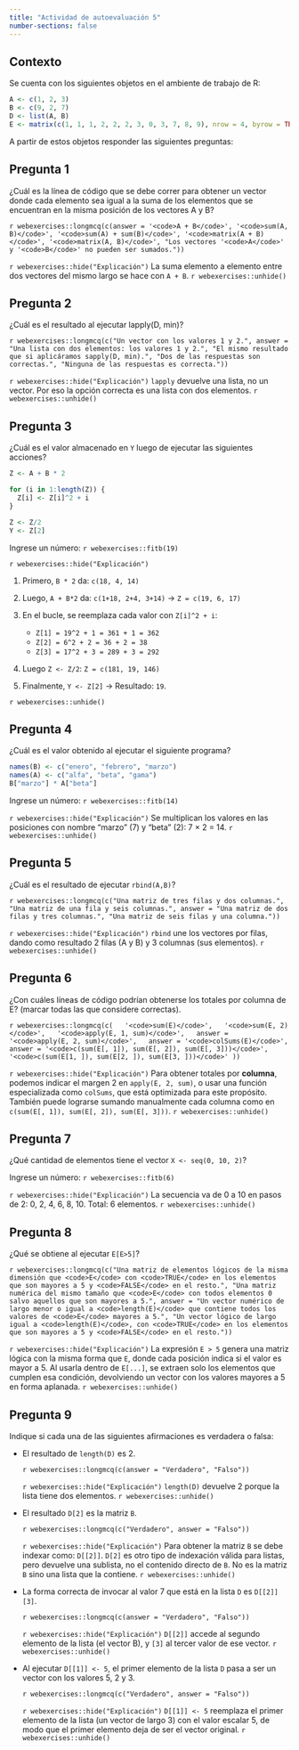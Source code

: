 ```yaml
---
title: "Actividad de autoevaluación 5"
number-sections: false
---
```


```{=latex}
\thispagestyle{primerapagina}
```

## Contexto

Se cuenta con los siguientes objetos en el ambiente de trabajo de R:

```r
A <- c(1, 2, 3)
B <- c(9, 2, 7)
D <- list(A, B)
E <- matrix(c(1, 1, 1, 2, 2, 2, 3, 0, 3, 7, 8, 9), nrow = 4, byrow = TRUE)
```

A partir de estos objetos responder las siguientes preguntas:

## Pregunta 1

¿Cuál es la línea de código que se debe correr para obtener un vector donde cada elemento sea igual a la suma de los elementos que se encuentran en la misma posición de los vectores A y B?

`r webexercises::longmcq(c(answer = '<code>A + B</code>', '<code>sum(A, B)</code>', '<code>sum(A) + sum(B)</code>', '<code>matrix(A + B)</code>', '<code>matrix(A, B)</code>', "Los vectores '<code>A</code>' y '<code>B</code>' no pueden ser sumados."))`

`r webexercises::hide("Explicación")`
La suma elemento a elemento entre dos vectores del mismo largo se hace con `A + B`.
`r webexercises::unhide()`

## Pregunta 2

¿Cuál es el resultado al ejecutar lapply(D, min)?

`r webexercises::longmcq(c("Un vector con los valores 1 y 2.", answer = "Una lista con dos elementos: los valores 1 y 2.", "El mismo resultado que si aplicáramos sapply(D, min).", "Dos de las respuestas son correctas.", "Ninguna de las respuestas es correcta."))`

`r webexercises::hide("Explicación")`
`lapply` devuelve una lista, no un vector. Por eso la opción correcta es una lista con dos elementos.
`r webexercises::unhide()`

## Pregunta 3

¿Cuál es el valor almacenado en `Y` luego de ejecutar las siguientes acciones? 

```r
Z <- A + B * 2

for (i in 1:length(Z)) {
  Z[i] <- Z[i]^2 + i
}

Z <- Z/2
Y <- Z[2]
```

Ingrese un número: `r webexercises::fitb(19)`

`r webexercises::hide("Explicación")`

1. Primero, `B * 2` da: `c(18, 4, 14)`

2. Luego, `A + B*2` da: `c(1+18, 2+4, 3+14)` → `Z = c(19, 6, 17)`

3. En el bucle, se reemplaza cada valor con `Z[i]^2 + i`:

   - `Z[1] = 19^2 + 1 = 361 + 1 = 362`
   - `Z[2] = 6^2 + 2 = 36 + 2 = 38`
   - `Z[3] = 17^2 + 3 = 289 + 3 = 292`
   
4. Luego `Z <- Z/2`: `Z = c(181, 19, 146)`

5. Finalmente, `Y <- Z[2]` → Resultado: `19`.

`r webexercises::unhide()`

## Pregunta 4

¿Cuál es el valor obtenido al ejecutar el siguiente programa?

```r
names(B) <- c("enero", "febrero", "marzo")
names(A) <- c("alfa", "beta", "gama")
B["marzo"] * A["beta"]
```

Ingrese un número: `r webexercises::fitb(14)`

`r webexercises::hide("Explicación")`
Se multiplican los valores en las posiciones con nombre "marzo" (7) y "beta" (2): 7 × 2 = 14.
`r webexercises::unhide()`

## Pregunta 5

¿Cuál es el resultado de ejecutar `rbind(A,B)`?

`r webexercises::longmcq(c("Una matriz de tres filas y dos columnas.", "Una matriz de una fila y seis columnas.", answer = "Una matriz de dos filas y tres columnas.", "Una matriz de seis filas y una columna."))`

`r webexercises::hide("Explicación")`
`rbind` une los vectores por filas, dando como resultado 2 filas (A y B) y 3 columnas (sus elementos).
`r webexercises::unhide()`

## Pregunta 6

¿Con cuáles líneas de código podrían obtenerse los totales por columna de E? (marcar todas las que considere correctas).

`r webexercises::longmcq(c(
  '<code>sum(E)</code>',
  '<code>sum(E, 2)</code>',
  '<code>apply(E, 1, sum)</code>',
  answer = '<code>apply(E, 2, sum)</code>',
  answer = '<code>colSums(E)</code>',
  answer = '<code>c(sum(E[, 1]), sum(E[, 2]), sum(E[, 3]))</code>',
  '<code>c(sum(E[1, ]), sum(E[2, ]), sum(E[3, ]))</code>'
))`

`r webexercises::hide("Explicación")`
Para obtener totales por **columna**, podemos indicar el margen 2 en `apply(E, 2, sum)`, o usar una función especializada como `colSums`, que está optimizada para este propósito. También puede lograrse sumando manualmente cada columna como en `c(sum(E[, 1]), sum(E[, 2]), sum(E[, 3]))`.
`r webexercises::unhide()`

## Pregunta 7

¿Qué cantidad de elementos tiene el vector `X <- seq(0, 10, 2)`?

Ingrese un número: `r webexercises::fitb(6)`

`r webexercises::hide("Explicación")`
La secuencia va de 0 a 10 en pasos de 2: 0, 2, 4, 6, 8, 10. Total: 6 elementos.
`r webexercises::unhide()`


## Pregunta 8

¿Qué se obtiene al ejecutar `E[E>5]`?

`r webexercises::longmcq(c("Una matriz de elementos lógicos de la misma dimensión que <code>E</code> con <code>TRUE</code> en los elementos que son mayores a 5 y <code>FALSE</code> en el resto.", "Una matriz numérica del mismo tamaño que <code>E</code> con todos elementos 0 salvo aquellos que son mayores a 5.", answer = "Un vector numérico de largo menor o igual a <code>length(E)</code> que contiene todos los valores de <code>E</code> mayores a 5.", "Un vector lógico de largo igual a <code>length(E)</code>, con <code>TRUE</code> en los elementos que son mayores a 5 y <code>FALSE</code> en el resto."))`

`r webexercises::hide("Explicación")`
La expresión `E > 5` genera una matriz lógica con la misma forma que `E`, donde cada posición indica si el valor es mayor a 5. Al usarla dentro de `E[...]`, se extraen solo los elementos que cumplen esa condición, devolviendo un vector con los valores mayores a 5 en forma aplanada.
`r webexercises::unhide()`

## Pregunta 9

Indique si cada una de las siguientes afirmaciones es verdadera o falsa:

- El resultado de `length(D)` es 2.
  
  `r webexercises::longmcq(c(answer = "Verdadero", "Falso"))`
  
  `r webexercises::hide("Explicación")`
  `length(D)` devuelve 2 porque la lista tiene dos elementos.
  `r webexercises::unhide()`
  
- El resultado `D[2]` es la matriz `B`.
  
  `r webexercises::longmcq(c("Verdadero", answer = "Falso"))`
  
  `r webexercises::hide("Explicación")`
  Para obtener la matriz `B` se debe indexar como: `D[[2]]`. `D[2]` es otro tipo de indexación válida para listas, pero devuelve una sublista, no el contenido directo de `B`. No es la matriz `B` sino una lista que la contiene.
  `r webexercises::unhide()`
  
- La forma correcta de invocar al valor 7 que está en la lista `D` es `D[[2]][3]`.
  
  `r webexercises::longmcq(c(answer = "Verdadero", "Falso"))`
  
  `r webexercises::hide("Explicación")`
  `D[[2]]` accede al segundo elemento de la lista (el vector B), y `[3]` al tercer valor de ese vector.
  `r webexercises::unhide()`
  
- Al ejecutar `D[[1]] <- 5`, el primer elemento de la lista `D` pasa a ser un vector con los valores 5, 2 y 3.
  
  `r webexercises::longmcq(c("Verdadero", answer = "Falso"))`
  
  `r webexercises::hide("Explicación")`
  `D[[1]] <- 5` reemplaza el primer elemento de la lista (un vector de largo 3) con el valor escalar 5, de modo que el primer elemento deja de ser el vector original.
  `r webexercises::unhide()`
